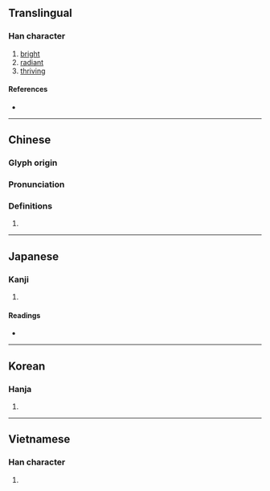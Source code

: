 {{also|晔|曅}}
{{character info/new}}
==Translingual==

===Han character===
{{Han char|rn=72|rad=日|as=10|sn=14|four=64054|canj=ATMJ|ids=⿰日華}}

# [[bright]]
# [[radiant]]
# [[thriving]]

====References====
* {{Han ref|kx=0500.080|dkj=14169|dj=0870.060|hdz=21528.070|uh=66C4|ud=26308|bh=BEE7|bd=48871}}

----

==Chinese==
{{zh-forms|s=晔}}

===Glyph origin===
{{Han etym}}

===Pronunciation===
{{zh-pron
|m=yè
|c=jip6
|mc=y
|oc=y
|ma=
|cat=a
}}

===Definitions===
{{zh-hanzi}}

# {{rfdef|lang=zh}}

----

==Japanese==

===Kanji===
{{ja-kanji|grade=|rs=日10}}

# {{defn|lang=ja|sort=日10}}

====Readings====
* {{ja-readings|on=[[よう]] (yō)|kun=[[かがやく]] (kagayaku)}}

----

==Korean==

===Hanja===
{{ko-hanja|hangeul=엽|eumhun=|rv=yeop|mr=yŏp|y=yep}}

# {{defn|lang=ko|sort=日10}}

----

==Vietnamese==

===Han character===
{{vi-hantu|[[diệp]]|rs=日10}}

# {{defn|lang=vi|sort=日10}}